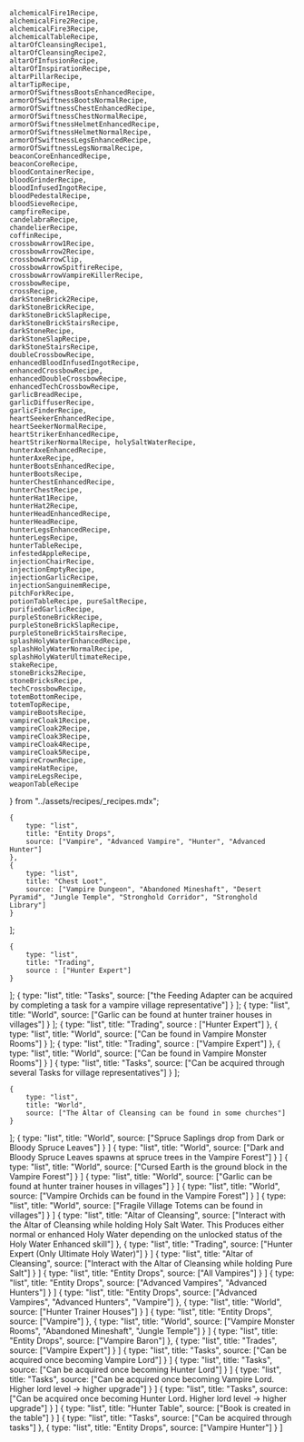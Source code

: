     alchemicalFire1Recipe,
    alchemicalFire2Recipe,
    alchemicalFire3Recipe,
    alchemicalTableRecipe,
    altarOfCleansingRecipe1,
    altarOfCleansingRecipe2,
    altarOfInfusionRecipe,
    altarOfInspirationRecipe,
    altarPillarRecipe,
    altarTipRecipe,
    armorOfSwiftnessBootsEnhancedRecipe,
    armorOfSwiftnessBootsNormalRecipe,
    armorOfSwiftnessChestEnhancedRecipe,
    armorOfSwiftnessChestNormalRecipe,
    armorOfSwiftnessHelmetEnhancedRecipe,
    armorOfSwiftnessHelmetNormalRecipe,
    armorOfSwiftnessLegsEnhancedRecipe,
    armorOfSwiftnessLegsNormalRecipe,
    beaconCoreEnhancedRecipe,
    beaconCoreRecipe,
    bloodContainerRecipe,
    bloodGrinderRecipe,
    bloodInfusedIngotRecipe,
    bloodPedestalRecipe,
    bloodSieveRecipe,
    campfireRecipe,
    candelabraRecipe,
    chandelierRecipe,
    coffinRecipe,
    crossbowArrow1Recipe,
    crossbowArrow2Recipe,
    crossbowArrowClip,
    crossbowArrowSpitfireRecipe,
    crossbowArrowVampireKillerRecipe,
    crossbowRecipe,
    crossRecipe,
    darkStoneBrick2Recipe,
    darkStoneBrickRecipe,
    darkStoneBrickSlapRecipe,
    darkStoneBrickStairsRecipe,
    darkStoneRecipe,
    darkStoneSlapRecipe,
    darkStoneStairsRecipe,
    doubleCrossbowRecipe,
    enhancedBloodInfusedIngotRecipe,
    enhancedCrossbowRecipe,
    enhancedDoubleCrossbowRecipe,
    enhancedTechCrossbowRecipe,
    garlicBreadRecipe,
    garlicDiffuserRecipe,
    garlicFinderRecipe,
    heartSeekerEnhancedRecipe,
    heartSeekerNormalRecipe,
    heartStrikerEnhancedRecipe,
    heartStrikerNormalRecipe, holySaltWaterRecipe,
    hunterAxeEnhancedRecipe,
    hunterAxeRecipe,
    hunterBootsEnhancedRecipe,
    hunterBootsRecipe,
    hunterChestEnhancedRecipe,
    hunterChestRecipe,
    hunterHat1Recipe,
    hunterHat2Recipe,
    hunterHeadEnhancedRecipe,
    hunterHeadRecipe,
    hunterLegsEnhancedRecipe,
    hunterLegsRecipe,
    hunterTableRecipe,
    infestedAppleRecipe,
    injectionChairRecipe,
    injectionEmptyRecipe,
    injectionGarlicRecipe,
    injectionSanguinemRecipe,
    pitchForkRecipe,
    potionTableRecipe, pureSaltRecipe,
    purifiedGarlicRecipe,
    purpleStoneBrickRecipe,
    purpleStoneBrickSlapRecipe,
    purpleStoneBrickStairsRecipe,
    splashHolyWaterEnhancedRecipe,
    splashHolyWaterNormalRecipe,
    splashHolyWaterUltimateRecipe,
    stakeRecipe,
    stoneBricks2Recipe,
    stoneBricksRecipe,
    techCrossbowRecipe,
    totemBottomRecipe,
    totemTopRecipe,
    vampireBootsRecipe,
    vampireCloak1Recipe,
    vampireCloak2Recipe,
    vampireCloak3Recipe,
    vampireCloak4Recipe,
    vampireCloak5Recipe,
    vampireCrownRecipe,
    vampireHatRecipe,
    vampireLegsRecipe,
    weaponTableRecipe
} from "../assets/recipes/_recipes.mdx";


    {
        type: "list",
        title: "Entity Drops",
        source: ["Vampire", "Advanced Vampire", "Hunter", "Advanced Hunter"]
    },
    {
        type: "list",
        title: "Chest Loot",
        source: ["Vampire Dungeon", "Abandoned Mineshaft", "Desert Pyramid", "Jungle Temple", "Stronghold Corridor", "Stronghold Library"]
    }
];

    {
        type: "list",
        title: "Trading",
        source : ["Hunter Expert"]
    }
];
    {
        type: "list",
        title: "Tasks",
        source: ["the Feeding Adapter can be acquired by completing a task for a vampire village representative"]
    }
];
    {
        type: "list",
        title: "World",
        source: ["Garlic can be found at hunter trainer houses in villages"]
    }
];
    {
        type: "list",
        title: "Trading",
        source : ["Hunter Expert"]
    },
    {
        type: "list",
        title: "World",
        source: ["Can be found in Vampire Monster Rooms"]
    }
];
    {
        type: "list",
        title: "Trading",
        source : ["Vampire Expert"]
    },
    {
        type: "list",
        title: "World",
        source: ["Can be found in Vampire Monster Rooms"]
    }
]
    {
        type: "list",
        title: "Tasks",
        source: ["Can be acquired through several Tasks for village representatives"]
    }
];

    {
        type: "list",
        title: "World",
        source: ["The Altar of Cleansing can be found in some churches"]
    }
];
    {
        type: "list",
        title: "World",
        source: ["Spruce Saplings drop from Dark or Bloody Spruce Leaves"]
    }
]
    {
        type: "list",
        title: "World",
        source: ["Dark and Bloody Spruce Leaves spawns at spruce trees in the Vampire Forest"]
    }
]
    {
        type: "list",
        title: "World",
        source: ["Cursed Earth is the ground block in the Vampire Forest"]
    }
]
    {
        type: "list",
        title: "World",
        source: ["Garlic can be found at hunter trainer houses in villages"]
    }
]
    {
        type: "list",
        title: "World",
        source: ["Vampire Orchids can be found in the Vampire Forest"]
    }
]
    {
        type: "list",
        title: "World",
        source: ["Fragile Village Totems can be found in villages"]
    }
]
    {
        type: "list",
        title: "Altar of Cleansing",
        source: ["Interact with the Altar of Cleansing while holding Holy Salt Water. This Produces either normal or enhanced Holy Water depending on the unlocked status of the Holy Water Enhanced skill"]
    },
    {
        type: "list",
        title: "Trading",
        source: ["Hunter Expert (Only Ultimate Holy Water)"]
    }
]
    {
        type: "list",
        title: "Altar of Cleansing",
        source: ["Interact with the Altar of Cleansing while holding Pure Salt"]
    }
]
    {
        type: "list",
        title: "Entity Drops",
        source: ["All Vampires"]
    }
]
    {
        type: "list",
        title: "Entity Drops",
        source: ["Advanced Vampires", "Advanced Hunters"]
    }
]
    {
        type: "list",
        title: "Entity Drops",
        source: ["Advanced Vampires", "Advanced Hunters", "Vampire"]
    },
    {
        type: "list",
        title: "World",
        source: ["Hunter Trainer Houses"]
    }
]
    {
        type: "list",
        title: "Entity Drops",
        source: ["Vampire"]
    },
    {
        type: "list",
        title: "World",
        source: ["Vampire Monster Rooms", "Abandoned Mineshaft", "Jungle Temple"]
    }
]
    {
        type: "list",
        title: "Entity Drops",
        source: ["Vampire Baron"]
    },
    {
        type: "list",
        title: "Trades",
        source: ["Vampire Expert"]
    }
]
    {
        type: "list",
        title: "Tasks",
        source: ["Can be acquired once becoming Vampire Lord"]
    }
]
    {
        type: "list",
        title: "Tasks",
        source: ["Can be acquired once becoming Hunter Lord"]
    }
]
    {
        type: "list",
        title: "Tasks",
        source: ["Can be acquired once becoming Vampire Lord. Higher lord level -> higher upgrade"]
    }
]
    {
        type: "list",
        title: "Tasks",
        source: ["Can be acquired once becoming Hunter Lord. Higher lord level -> higher upgrade"]
    }
]
    {
        type: "list",
        title: "Hunter Table",
        source: ["Book is created in the table"]
    }
]
    {
        type: "list",
        title: "Tasks",
        source: ["Can be acquired through tasks"]
    },
    {
        type: "list",
        title: "Entity Drops",
        source: ["Vampire Hunter"]
    }
]